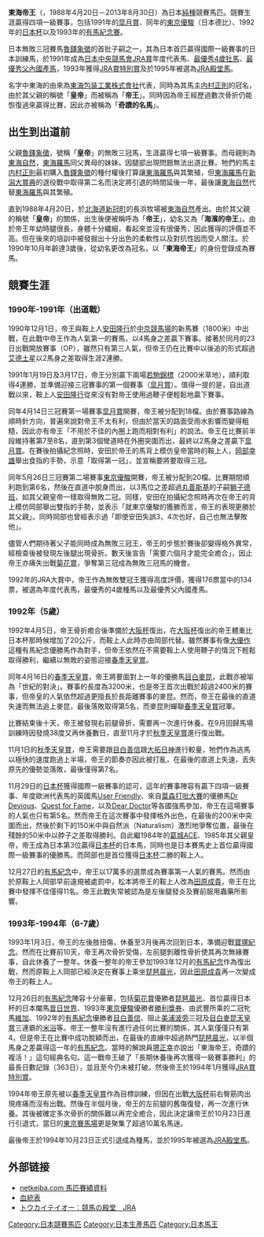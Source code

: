 {{Infobox racehorse
|name = 東海帝王
|image = Tokai_Teio_20000923F01.jpg
|caption = 東海帝王（種馬時代拍攝）
|sire = [[Symboli_Rudolf|Symboli Rudolf]]
|dam = Tokai Natural
|damsire = [[Nice_Dancer|Nice Dancer]]
|sex = [[雄性|雄性]]
|foaled = 1988年4月20日
|death_date = 2013年8月30日（25歳）
|country = {{JPN}}
|colour = 棗色
|owner = [[内村正則|内村正則]]
|trainer = 松元省一
|record = 12戰9冠
|earnings = 625,633,500日圓
|wins = {{Infobox medal templates
  |title = 获胜场次
  |medals = {{MedalGI|[[皐月賞|皐月賞]]|1991年}}
{{MedalGI|[[東京優駿|東京優駿]]|1991年}}
{{MedalGI|[[日本盃|日本盃]]|1992年}}
{{MedalGI|[[有馬紀念賽|有馬紀念賽]]|1993年}}
  |expand = yes
  }}
}}
'''東海帝王'''（{{lang-ja|'''トウカイテイオー'''}}，1988年4月20日－2013年8月30日）為日本[[純種馬|純種]]競賽馬匹。競賽生涯贏得四項一級賽事，包括1991年的[[皋月賞|皐月賞]]、同年的[[東京優駿|東京優駿]]（日本德比）、1992年的[[日本盃|日本杯]]以及1993年的[[有馬紀念賽|有馬紀念賽]]。

日本無敗三冠賽馬[[魯鐸象徵|魯鐸象徵]]的首批子嗣之一，其為日本首匹贏得國際一級賽事的日本訓練馬，於1991年成為[[日本中央競馬會|日本中央競馬會]][[JRA賞|JRA賞]]年度代表馬、[[最優秀4歲牡馬|最優秀4歲牡馬]]、[[最優秀父內國產馬|最優秀父內國產馬]]，1993年獲得[[JRA賞特別賞|JRA賞特別賞]]及於1995年被選為[[JRA殿堂馬|JRA殿堂馬]]。

名字中東海的由來為[[東海パッキング工業株式會社|東海包装工業株式會社]]代表，同時為其馬主[[内村正則|内村正則]]的冠名，由於其父親的稱號「'''皇帝'''」而被稱為「'''帝王'''」。同時因為帝王經歷過數次骨折仍能恢復過來贏得比賽，因此亦被稱為「'''奇蹟的名馬'''」。

== 出生到出道前 ==
父親[[魯鐸象徵|魯鐸象徵]]，號稱「'''皇帝'''」的無敗三冠馬，生涯贏得七項一級賽事。而母親則為[[東海自然|東海自然]]，[[東海羅馬|東海羅馬]]同父異母的妹妹，因腿部出現問題無法出道比賽。牠們的馬主[[内村正則|内村正則]]最初購入[[魯鐸象徵|魯鐸象徵]]的種付權後打算讓[[東海羅馬|東海羅馬]]與其繁殖，但[[東海羅馬|東海羅馬]]在[[新潟大賞典|新潟大賞典]]的退役戰中取得第二名而決定將引退的時間延後一年，最後讓[[東海自然|東海自然]]代替[[東海羅馬|東海羅馬]]與其繁殖。

直到1988年4月20日，於[[北海道|北海道]][[新冠町|新冠町]]的長浜牧場被[[東海自然|東海自然]]產出。由於其父親的稱號「'''皇帝'''」的關係，出生後便被稱呼為「'''帝王'''」，幼名又為「'''海濱的帝王'''」。由於帝王年幼時腿很長，身體十分纖細，看起來並沒有很優秀，因此獲得的評價並不高。但在後來的培訓中被發掘出十分出色的柔軟性以及對抗性因而受人關注。於1990年10月年齡達3歲後，從幼名更改為冠名，以「'''東海帝王'''」的身份登錄成為賽馬。

== 競賽生涯 ==

=== 1990年-1991年（出道戰）===
1990年12月1日，帝王與鞍上人[[安田隆行|安田隆行]]於[[中京競馬場|中京競馬場]]的新馬賽（1800米）中出戰，在此戰中帝王作為人氣第一的賽馬，以4馬身之差贏下賽事。接著於同月的23日出戰開放賽事（OP），雖然只有第三人氣，但帝王仍在比賽中以後追的形式超過[[艾德土星|艾德土星]]以2馬身之差取得生涯2連勝。

1991年1月19日及3月17日，帝王分別贏下兩場[[若駒錦標|若駒錦標]]（2000米草地），順利取得4連勝，並準備迎接三冠賽事的第一個賽事（[[皋月賞|皐月賞]]）。值得一提的是，自出道戰以來，鞍上人[[安田隆行|安田隆行]]從來沒有對帝王使用過鞭子便輕鬆地贏下賽事。

同年4月14日三冠賽第一場賽事[[皋月賞|皐月賞]]開賽，帝王被分配到18檔。由於賽事路線為順時針方向，普遍來說對帝王不太有利，但由於當天的路面受雨水影響而變得粗糙，因此亦有帝王「不用於不佳的內圈上跑而相對有利」的說法。帝王在比賽前半段維持著第7至8名，直到第3個彎道時在外圈突圍而出，最終以2馬身之差贏下[[皋月賞|皐月賞]]。在賽後拍攝紀念照時，安田於帝王的馬背上模仿皇帝當時的鞍上人，[[岡部幸雄|岡部幸雄]]舉出食指的手勢，示意「取得第一冠」，並宣稱要將要取得三冠。

同年5月26日三冠賽第二場賽事[[東京優駿|東京優駿]]開賽，帝王被分配到20檔。比賽期間順利跑到第6名，然後在直道中脫身而出，以3馬位之差超過[[丸善斯基|丸善斯基]]的子嗣[[獅子德班|獅子德班]]，如其父親皇帝一樣取得無敗二冠。同樣，安田在拍攝紀念照時再次在帝王的背上模仿岡部舉出雙指的手勢，並表示「就東京優駿的獲勝而言，帝王的表現更勝於其父親」。同時岡部也曾經表示過「即使安田失誤3，4次也好，自己也無法擊敗他」。

儘管人們期待著父子能同時成為無敗三冠王，帝王的步態於賽後卻變得格外異常，經檢查後被發現左後腿出現骨折。數天後宣告「需要六個月才能完全癒合」，因止帝王亦痛失出戰[[菊花賞|菊花賞]]，爭奪第三冠成為無敗三冠馬的機會。

1992年的JRA大賞中，帝王作為無敗雙冠王獲得高度評價，獲得176票當中的134票，被選為年度代表馬，最優秀的4歲種馬以及最優秀父內國產馬。

=== 1992年（5歲） ===
1992年4月5日，帝王骨折癒合後準備於[[大阪杯|大阪杯]]復出，在[[大阪杯|大阪杯]]復出的帝王體重比日本杯那時候增加了20公斤，而鞍上人此時亦由岡部代替。雖然賽事有像[[大優作|大優作]]這種有馬紀念優勝馬作為對手，但帝王依然在不需要鞍上人使用鞭子的情況下輕鬆取得勝利，繼續以無敗的姿態迎接[[天皇賞|春季天皇賞]]。

同年4月16日的[[天皇賞|春季天皇賞]]，帝王將要面對上一年的優勝馬[[目白麥昆|目白麥昆]]，此戰亦被喻為「世紀的對決」。賽事的長度為3200米，也是帝王首次出戰於超過2400米的賽事，但帝皇的人氣依然超過更擅長於長距離賽事的麥昆。然而，帝王在最後的直道失速而無法追上麥昆，最後落敗取得第5名，而麥昆則蟬聯[[天皇賞|春季天皇賞]]冠軍。

比賽結束後十天，帝王被發現右前腿骨折，需要再一次進行休養。在9月回歸馬場訓練時因發燒38度又再休養數日，直至11月才於[[天皇賞|秋季天皇賞]]進行復出戰。

11月1日的[[天皇賞|秋季天皇賞]]，帝王需要跟[[目白善信|目白善信]]跟[[大拓日神|大拓日神]]進行較量，牠們作為逃馬以極快的速度跑過上半場，帝王的節奏亦因此被打亂，在最後的直道上失速，丟失原先的優勢並落敗，最後僅得第7名。

11月29日的[[日本盃|日本杯]]獲得國際一級賽事的認可，這年的賽事陣容有贏下四項一級賽事、年度歐洲代表馬的英國馬[[User_Friendly|User Friendly]]、來自[[葉森打吡大賽|葉森打吡大賽]]的優勝馬[[Dr_Devious|Dr Devious]]、[[Quest_for_Fame|Quest for Fame]]，以及[[Dear_Doctor|Dear Doctor]]等各國強馬參加，帝王在這場賽事的人氣也只有第5名。然而帝王在這次賽事中發揮格外出色，在最後的200米中突圍而出，然後於剩下的150米中與自然派（Naturalism）激烈地爭奪位置，最後在殘餘的50米中以脖子之差取得勝利。自此繼1984年的[[葛城ACE|葛城ACE]]、1985年其父親皇帝，帝王成為日本第3位贏得[[日本盃|日本杯]]的日本馬，同時也是日本賽馬史上首位贏得國際一級賽事的優勝馬。而岡部也是首位獲得[[日本盃|日本杯]]二勝的鞍上人。

12月27日的[[有馬紀念賽|有馬紀念]]中，帝王以17萬多的選票成為賽事第一人氣的賽馬。然而由於原鞍上人岡部早前違規被處罰中，松本將帝王的鞍上人改為[[田原成貴|田原成貴]]，帝王在比賽中發揮不佳僅得11名。帝王此戰失常被認為是左後腿發炎及賽前服用蟲藥所影響。

=== 1993年-1994年（6-7歲） ===
1993年1月3日，帝王的左後肢扭傷，休養至3月後再次回到日本，準備迎戰[[寶塚紀念|寶塚紀念]]。然而在比賽前10天，帝王再次骨折受傷，左前腿剝離性骨折使其再次無緣賽事，自此休養了一整年。休養一整年的帝王參加1993年12月的[[有馬紀念賽|有馬紀念]]作為復出戰，然而原鞍上人岡部已經決定在賽事上乘坐[[琵琶晨光|琵琶晨光]]，因此[[田原成貴|田原成貴]]再一次變成帝王的鞍上人。

12月26日的[[有馬紀念賽|有馬紀念]]陣容十分豪華，包括[[菊花賞|菊花賞]]優勝者[[琵琶晨光|琵琶晨光]]、首位贏得日本杯的日本閹馬[[昔日世界|昔日世界]]、1993年[[東京優駿|東京優駿]]優勝者[[勝利獎券|勝利獎券]]、由武豐所乘的二冠牝馬[[維加(馬)|維加]]、1992年的[[有馬紀念賽|有馬紀念]]優勝者[[目白善信|目白善信]]、阻止[[美浦波旁|美浦波旁]]三冠及[[目白麥昆|目白麥昆]][[天皇賞|天皇賞]]三連霸的[[米浴|米浴]]等。帝王一整年沒有進行過任何比賽的關係，其人氣僅僅只有第4。但是帝王在比賽中成功脫穎而出，在最後的直線中超過熱門[[琵琶晨光|琵琶晨光]]，以半個馬身之差贏得這一年的[[有馬紀念|有馬紀念]]。當時的解說員[[堺正幸|堺正幸]]亦說出「東海帝王，奇蹟的複活！」這句經典名句。這一戰帝王破了「長期休養後再次獲得一級賽事勝利」的最長日數記錄（363日），並且至今仍未被打破。然後帝王於1994年1月獲得[[JRA賞特別賞|JRA賞特別賞]]。

1994年帝王原先被以[[天皇賞|春季天皇賞]]作為目標訓練，但因在出戰[[大阪杯|大阪杯]]前右臀筋肉出現疼痛而沒有出戰。然後在半個月後，帝王的左前腿的舊傷復發，再一次進行休養。其後被確定多次骨折的關係難以再完全癒合，因此決定讓帝王於10月23日進行引退式，當日的[[東京競馬場|東京賽馬場]]更是聚集了超過10萬名馬迷。

最後帝王於1994年10月23日正式引退成為種馬，並於1995年被選為[[JRA殿堂馬|JRA殿堂馬]]。

==外部链接==
* [https://db.netkeiba.com/horse/1988101025/ netkeiba.com 馬匹賽績資料] {{Wayback|url=https://db.netkeiba.com/horse/1988101025/ |date=20211223085514 }}{{ja}}
* [https://www.pedigreequery.com/tokai+teio 血統表] {{Wayback|url=https://www.pedigreequery.com/tokai+teio |date=20210418140941 }}{{en}}
* [http://www.jra.go.jp/gallery/dendo/horse23.html トウカイテイオー：競馬の殿堂　JRA] {{Wayback|url=http://www.jra.go.jp/gallery/dendo/horse23.html |date=20210613104112 }}{{ja}}

{{DEFAULTSORT:Tokai Teio}}
[[Category:日本競賽馬匹|Category:日本競賽馬匹]]
[[Category:日本生產馬匹|Category:日本生產馬匹]]
[[Category:日本馬王|Category:日本馬王]]